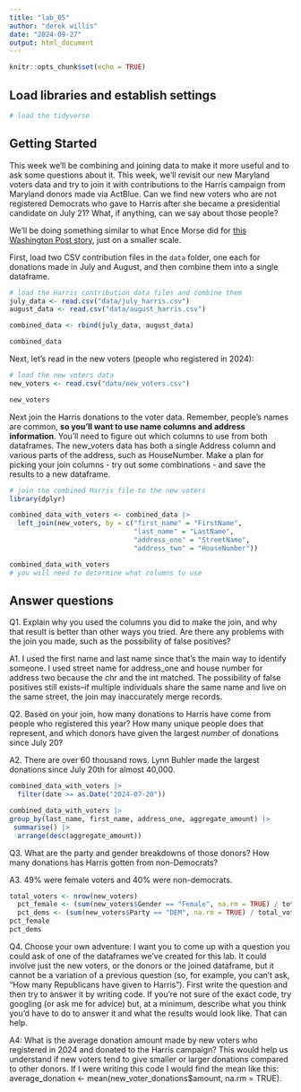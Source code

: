 ```yaml
---
title: "lab_05"
author: "derek willis"
date: "2024-09-27"
output: html_document
---
```


```r
knitr::opts_chunk$set(echo = TRUE)
```

## Load libraries and establish settings

```r
# load the tidyverse
```

## Getting Started

This week we'll be combining and joining data to make it more useful and to ask some questions about it. This week, we'll revisit our new Maryland voters data and try to join it with contributions to the Harris campaign from Maryland donors made via ActBlue. Can we find new voters who are not registered Democrats who gave to Harris after she became a presidential candidate on July 21? What, if anything, can we say about those people?

We'll be doing something similar to what Ence Morse did for [this Washington Post story](https://www.washingtonpost.com/politics/2024/09/24/kamala-harris-younger-donors/?pwapi_token=eyJ0eXAiOiJKV1QiLCJhbGciOiJIUzI1NiJ9.eyJyZWFzb24iOiJnaWZ0IiwibmJmIjoxNzI3MzIzMjAwLCJpc3MiOiJzdWJzY3JpcHRpb25zIiwiZXhwIjoxNzI4NzA1NTk5LCJpYXQiOjE3MjczMjMyMDAsImp0aSI6ImIwYWMxNTk4LWMwMDgtNDE5Ny04MjAyLWVmMWNjZWFmYWZiMiIsInVybCI6Imh0dHBzOi8vd3d3Lndhc2hpbmd0b25wb3N0LmNvbS9wb2xpdGljcy8yMDI0LzA5LzI0L2thbWFsYS1oYXJyaXMteW91bmdlci1kb25vcnMvIn0.3-s0tBkMV7Y9DD21CBsKMlaliGlOKT2egCO-UFT735Y), just on a smaller scale.

First, load two CSV contribution files in the `data` folder, one each for donations made in July and August, and then combine them into a single dataframe.

```r
# load the Harris contribution data files and combine them
july_data <- read.csv("data/july_harris.csv")
august_data <- read.csv("data/august_harris.csv")

combined_data <- rbind(july_data, august_data)

combined_data
```

Next, let's read in the new voters (people who registered in 2024):

```r
# load the new voters data
new_voters <- read.csv("data/new_voters.csv")

new_voters
```

Next join the Harris donations to the voter data. Remember, people's names are common, __so you'll want to use name columns and address information__. You'll need to figure out which columns to use from both dataframes. The new_voters data has both a single Address column and various parts of the address, such as HouseNumber. Make a plan for picking your join columns - try out some combinations - and save the results to a new dataframe.

```r
# join the combined Harris file to the new voters
library(dplyr)

combined_data_with_voters <- combined_data |> 
  left_join(new_voters, by = c("first_name" = "FirstName", 
                               "last_name" = "LastName",
                               "address_one" = "StreetName",
                               "address_two" = "HouseNumber"))

combined_data_with_voters
# you will need to determine what columns to use
```

## Answer questions

Q1. Explain why you used the columns you did to make the join, and why that result is better than other ways you tried. Are there any problems with the join you made, such as the possibility of false positives?

A1. I used the first name and last name since that's the main way to identify someone. I used street name for address_one and house number for address two because the chr and the int matched. The possibility of false positives still exists--if multiple individuals share the same name and live on the same street, the join may inaccurately merge records.

Q2. Based on your join, how many donations to Harris have come from people who registered this year? How many unique people does that represent, and which donors have given the largest _number_ of donations since July 20? 

A2. There are over 60 thousand rows. 
Lynn Buhler made the largest donations since July 20th for almost 40,000.

```r
combined_data_with_voters |> 
  filter(date >= as.Date("2024-07-20"))

combined_data_with_voters |>
group_by(last_name, first_name, address_one, aggregate_amount) |>
 summarise() |>
  arrange(desc(aggregate_amount))
```

Q3. What are the party and gender breakdowns of those donors? How many donations has Harris gotten from non-Democrats?

A3. 49% were female voters and 40% were non-democrats.

```r
total_voters <- nrow(new_voters) 
  pct_female <- (sum(new_voters$Gender == "Female", na.rm = TRUE) / total_voters) * 100
  pct_dems <- (sum(new_voters$Party == "DEM", na.rm = TRUE) / total_voters) * 100
pct_female
pct_dems
```

Q4. Choose your own adventure: I want you to come up with a question you could ask of one of the dataframes we've created for this lab. It could involve just the new voters, or the donors or the joined dataframe, but it cannot be a variation of a previous question (so, for example, you can't ask, "How many Republicans have given to Harris"). First write the question and then try to answer it by writing code. If you're not sure of the exact code, try googling (or ask me for advice) but, at a minimum, describe what you think you'd have to do to answer it and what the results would look like. That can help.

A4: What is the average donation amount made by new voters who registered in 2024 and donated to the Harris campaign? This would help us understand if new voters tend to give smaller or larger donations compared to other donors. If I were writing this code I would find the mean like this: average_donation <- mean(new_voter_donations$amount, na.rm = TRUE).
